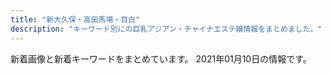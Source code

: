 ```yaml
---
title: "新大久保・高田馬場・目白"
description: "キーワード別にの巨乳アジアン・チャイナエステ嬢情報をまとめました。"
---
```


新着画像と新着キーワードをまとめています。
2021年01月10日の情報です。

<DmmAffiliateIns />
<KeywordTable
  shops={
    [
    {
        "img_links": [
            "http://aes-treat.com/img/ttl_att.png",
            "http://aes-treat.com/scdl/staff/11162.jpg",
            "http://aes-treat.com/scdl/staff/11081mb.jpg",
            "http://aes-treat.com/scdl/staff/11151.jpg",
            "http://aes-treat.com/scdl/staff/10941mb.jpg",
            "http://aes-treat.com/scdl/staff/11121.jpg",
            "http://aes-treat.com/scdl/staff/10981.jpg",
            "http://aes-treat.com/scdl/staff/10811.jpg",
            "http://aes-treat.com/scdl/staff/11111.jpg",
            "http://aes-treat.com/img/system/campaign.jpg",
            "http://aes-treat.com/scdl/staff/10651mb.jpg",
            "http://aes-treat.com/scdl/staff/11131mb.jpg",
            "http://aes-treat.com/scdl/staff/10842.jpg",
            "http://aes-treat.com/scdl/staff/10941.jpg",
            "http://aes-treat.com/scdl/staff/10771mb.jpg",
            "http://aes-treat.com/scdl/staff/10891mb.jpg",
            "http://aes-treat.com/scdl/staff/11171.jpg",
            "http://aes-treat.com/scdl/staff/11131.jpg",
            "http://aes-treat.com/i/files/homeimg.jpg",
            "http://aes-treat.com/scdl/staff/10902.jpg",
            "http://aes-treat.com/scdl/staff/11151mb.jpg",
            "http://aes-treat.com/scdl/staff/10971mb.jpg",
            "http://aes-treat.com/scdl/staff/10901.jpg",
            "http://aes-treat.com/img/ttl_attbnr.jpg",
            "http://aes-treat.com/scdl/staff/10171mb.jpg",
            "http://aes-treat.com/scdl/staff/11041.jpg",
            "http://aes-treat.com/scdl/staff/11041mb.jpg",
            "http://aes-treat.com/scdl/staff/10681mb.jpg",
            "http://aes-treat.com/scdl/staff/11111mb.jpg",
            "http://aes-treat.com/scdl/staff/10861mb.jpg",
            "http://aes-treat.com/scdl/staff/10771.jpg",
            "http://aes-treat.com/scdl/staff/10841.jpg",
            "http://aes-treat.com/scdl/staff/10721.jpg",
            "http://aes-treat.com/img/ttl_mobile.jpg",
            "http://aes-treat.com/scdl/staff/11081.jpg",
            "http://aes-treat.com/scdl/staff/11051.jpg",
            "http://aes-treat.com/scdl/staff/11091.jpg",
            "http://aes-treat.com/pic/head.jpg",
            "http://aes-treat.com/scdl/staff/10171.jpg",
            "http://aes-treat.com/scdl/staff/10721mb.jpg",
            "http://aes-treat.com/img/ttl_nouka.jpg",
            "http://aes-treat.com/scdl/staff/11051mb.jpg",
            "http://aes-treat.com/scdl/staff/10981mb.jpg",
            "http://aes-treat.com/scdl/staff/10971.jpg",
            "http://aes-treat.com/scdl/staff/10811mb.jpg",
            "http://aes-treat.com/scdl/staff/10651.jpg",
            "http://aes-treat.com/scdl/staff/11121mb.jpg",
            "http://aes-treat.com/scdl/staff/10861.jpg",
            "http://aes-treat.com/scdl/staff/10972.jpg",
            "http://aes-treat.com/img/ttl_sister.png",
            "http://aes-treat.com/scdl/staff/10841mb.jpg",
            "http://aes-treat.com/scdl/staff/11101mb.jpg",
            "http://aes-treat.com/pic/top2.jpg",
            "http://aes-treat.com/pic/top1.jpg",
            "http://aes-treat.com/scdl/staff/10681.jpg",
            "http://aes-treat.com/scdl/staff/11171mb.jpg",
            "http://aes-treat.com/img/ttl_staff.png",
            "http://aes-treat.com/scdl/staff/11161mb.jpg",
            "http://aes-treat.com/scdl/staff/10901mb.jpg",
            "http://aes-treat.com/scdl/staff/11101.jpg",
            "http://aes-treat.com/scdl/staff/10891.jpg",
            "http://aes-treat.com/scdl/staff/11161.jpg",
            "http://aes-treat.com/scdl/staff/11091mb.jpg"
        ],
        "name": "Lovely Heart \u5927\u4e45\u4fdd\u5225\u9928",
        "station": "JR\u5927\u4e45\u4fdd\u99c5\u5317\u53e3",
        "url": "http://aes-treat.com/",
        "keywords": {
            "C": 35
        }
    },
    {
        "img_links": [
            "http://www.aromaonly1.com/images/index_17.jpg",
            "http://www.aromaonly1.com/uploads/015cba9c432d730d26583fe998534fa6.jpg",
            "http://www.aromaonly1.com/images/service_10.jpg",
            "http://www.aromaonly1.com/uploads/3e6ede4dd71b9611bfc0fc01fff82057.jpg",
            "http://www.aromaonly1.com/images/index_05.jpg",
            "http://www.aromaonly1.com/uploads/269045fb02ee17a03b99afcdabc449fa.jpg",
            "http://www.aromaonly1.com/uploads/2f5941103973429d3981087968a845a3.jpg",
            "http://www.aromaonly1.com/uploads/33c6d79a06e306e309deefd74daa5ef6.jpg",
            "http://www.aromaonly1.com/images/index_12.jpg",
            "http://www.aromaonly1.com/images/index_01.jpg",
            "http://www.aromaonly1.com/uploads/66dc68de1f9c001b6f15d52303314efc.jpg",
            "http://www.aromaonly1.com/uploads/822de08541e5f0a03b8fdd99ac777097.jpg",
            "http://www.aromaonly1.com/uploads/ac75f516de3602f2ed5de1d9e2383a35.jpg",
            "http://www.aromaonly1.com/images/index_19.jpg",
            "http://www.aromaonly1.com/uploads/a4bfacdc272e1f3c3ee9884036dbf094.jpg",
            "http://www.aromaonly1.com/images/girls_10.jpg",
            "http://www.aromaonly1.com/my_work/images/pic1.png",
            "http://www.aromaonly1.com/images/fanhui.png",
            "http://www.aromaonly1.com/uploads/5f4083d49285cbe64774b1bd70e86150.jpg",
            "http://www.aromaonly1.com/images/index_03.jpg",
            "http://www.aromaonly1.com/images/index_16.jpg",
            "http://www.aromaonly1.com/uploads/0d74a4af5e268e3562daa56048c13906.jpg",
            "http://www.aromaonly1.com/images/index_04.jpg",
            "http://www.aromaonly1.com/images/index_18.jpg",
            "http://www.aromaonly1.com/images/service_11.jpg",
            "http://www.aromaonly1.com/images/link_10.jpg",
            "http://www.aromaonly1.com/images/index_06.jpg",
            "http://www.aromaonly1.com/images/index_15.jpg",
            "http://www.aromaonly1.com/uploads/8e9e8b4d89b256773f17dff61368328c.jpg",
            "http://www.aromaonly1.com/uploads/56e94a67d1aa4ea89d5f2064a387ab96.jpg",
            "http://www.aromaonly1.com/uploads/305e7816c9390b899011ef6e82855b7d.jpg",
            "http://www.aromaonly1.com/images/index_11.jpg",
            "http://www.aromaonly1.com/uploads/c24b4a66b959c50d941c227e2167e47a.jpg",
            "http://www.aromaonly1.com/images/interior_10.jpg",
            "http://www.aromaonly1.com/uploads/b43afdf6c0db7020b472f89b05664984.jpg",
            "http://www.aromaonly1.com/images/index_08.jpg",
            "http://www.aromaonly1.com/uploads/6d6161355034da26e622af1b5469296f.jpg",
            "http://www.aromaonly1.com/images/index_20.jpg",
            "http://www.aromaonly1.com/uploads/e01fa669285bc99ba782abfd90a08bb2.jpg",
            "http://www.aromaonly1.com/images/index_07.jpg",
            "http://www.aromaonly1.com/uploads/18799c1985ca7d1cd026808323ec51c2.jpg",
            "http://www.aromaonly1.com/images/index_21.jpg",
            "http://www.aromaonly1.com/images/index_14.jpg",
            "http://www.aromaonly1.com/images/index_02.jpg"
        ],
        "keywords": {
            "E": 2,
            "C": 3,
            "86": 5,
            "88": 4,
            "D": 4
        },
        "name": "NEW ONLY ONE",
        "url": "http://www.aromaonly1.com/",
        "station": "JR\u9ad8\u7530\u99ac\u5834\u99c5"
    },
    {
        "keywords": {},
        "name": "\u98a8\u96c5\u5802 \uff5e\u3075\u3046\u304c\u3069\u3046\uff5e",
        "station": "JR\u9ad8\u7530\u99ac\u5834\u99c5\u65e9\u7a32\u7530\u53e3",
        "url": "http://www.kity.work/",
        "img_links": [
            "http://www.kity.work/images/tel.jpg",
            "http://www.kity.work/img/minami2.jpg",
            "http://www.kity.work/staff/an.jpg",
            "http://www.kity.work/images/sys.jpg",
            "http://www.kity.work/images/1.jpg",
            "http://www.kity.work/images/3.jpg",
            "http://www.kity.work/images/staff_t.jpg",
            "http://www.kity.work/img/yuka1.jpg",
            "http://www.kity.work/img/yuka2.jpg",
            "http://www.kity.work/images/up.jpg",
            "http://www.kity.work/img/minami1.jpg",
            "http://www.kity.work/img/an1.jpg",
            "http://www.kity.work/images/2.jpg",
            "http://www.kity.work/img/an2.jpg",
            "http://www.kity.work/images/interior_t.jpg",
            "http://www.kity.work/images/5.jpg",
            "http://www.kity.work/images/tg.jpg",
            "http://www.kity.work/staff/minami.jpg",
            "http://www.kity.work/staff/yuka.jpg",
            "http://www.kity.work/images/head.jpg",
            "http://www.kity.work/images/news.jpg",
            "http://www.kity.work/staff/sara.jpg",
            "http://www.kity.work/images/s2.jpg",
            "http://www.kity.work/img/sara2.jpg",
            "http://www.kity.work/images/4.jpg",
            "http://www.kity.work/staff/aoi.jpg",
            "http://www.kity.work/img/sara1.jpg",
            "http://www.kity.work/images/int2.jpg",
            "http://www.kity.work/images/s1.png",
            "http://www.kity.work/img/aoi2.jpg",
            "http://www.kity.work/images/int1.jpg",
            "http://www.kity.work/images/ac2.jpg",
            "http://www.kity.work/img/aoi1.jpg",
            "http://www.kity.work/images/s1.jpg"
        ]
    },
    {
        "img_links": [
            "http://milk.tyo.cm/images/tit_staff.png",
            "http://milk.tyo.cm/images/top.png",
            "http://milk.tyo.cm/images/re.png",
            "http://milk.tyo.cm/images/com_tel.png",
            "http://milk.tyo.cm/images/tit_service.png",
            "http://milk.tyo.cm/images/img_service02.jpg",
            "http://milk.tyo.cm/images/room3_l.jpg",
            "http://milk.tyo.cm/images/blog.jpg",
            "http://milk.tyo.cm/images/img_service04.jpg",
            "http://milk.tyo.cm/images/room1_l.jpg",
            "http://milk.tyo.cm/images/sp_nav02.png",
            "http://milk.tyo.cm/images/room2_l.jpg",
            "http://milk.tyo.cm/images/link_nav01.png",
            "http://milk.tyo.cm/images/link_nav05.png",
            "http://milk.tyo.cm/photos/sites/72/2020/06/2020061206444417.jpg",
            "http://milk.tyo.cm/images/bg_cont03.png",
            "http://milk.tyo.cm/photos/sites/72/2020/06/2020061206443832.jpg",
            "http://milk.tyo.cm/images/link_nav02.png",
            "http://milk.tyo.cm/images/ico_headline.png",
            "http://milk.tyo.cm/images/room4_l.jpg",
            "http://milk.tyo.cm/photos/sites/72/2020/12/2020120807375347.jpg",
            "http://milk.tyo.cm/images/img_service03.jpg",
            "http://milk.tyo.cm/images/sp_tit_pick.png",
            "http://milk.tyo.cm/photos/sites/72/2020/12/2020121505155035.jpg",
            "http://milk.tyo.cm/images/link_nav03.png",
            "http://milk.tyo.cm/images/img_service01.jpg",
            "http://milk.tyo.cm/images/bg_cont01.png",
            "http://milk.tyo.cm/images/sp_nav01.png",
            "http://milk.tyo.cm/images/sp_header.jpg",
            "http://milk.tyo.cm/images/link_nav04.png",
            "http://milk.tyo.cm/photos/sites/72/2020/11/202011100524008.jpg",
            "http://milk.tyo.cm/images/sp_nav03.png",
            "http://milk.tyo.cm/images/tit_pick.png"
        ],
        "station": "JR\u5927\u4e45\u4fdd\u99c5\u5357\u53e3",
        "name": "\u30df\u30eb\u30af",
        "keywords": {
            "C": 11,
            "86": 10,
            "D": 20,
            "85": 10
        },
        "url": "http://milk.tyo.cm/"
    },
    {
        "url": "http://gogonoheya.ies.fun/",
        "station": "JR\u5927\u4e45\u4fdd\u99c5\u5317\u53e3",
        "name": "\u30ab\u30d5\u30a7\u306e\u5bb6",
        "keywords": {
            "D": 30,
            "86": 12,
            "85": 12,
            "87": 6
        },
        "img_links": [
            "http://gogonoheya.ies.fun/photos/sites/66/2020/08/2020080313461364.jpg",
            "http://gogonoheya.ies.fun/images/room1.jpg",
            "http://gogonoheya.ies.fun/images/room2.jpg",
            "http://gogonoheya.ies.fun/images/room4.jpg",
            "http://gogonoheya.ies.fun/images/staff.jpg",
            "http://gogonoheya.ies.fun/photos/sites/66/2020/07/2020072317323579.jpg",
            "http://gogonoheya.ies.fun/photos/sites/66/2020/12/2020121410194024.jpg",
            "http://gogonoheya.ies.fun/images/room3.jpg",
            "http://gogonoheya.ies.fun/images/mobile.jpg",
            "http://gogonoheya.ies.fun/photos/sites/66/2020/09/2020091615070327.jpg",
            "http://gogonoheya.ies.fun/photos/sites/66/2020/12/2020121514115288.jpg",
            "http://gogonoheya.ies.fun/photos/sites/66/2020/07/2020072317322797.jpg",
            "http://gogonoheya.ies.fun/images/top.jpg",
            "http://gogonoheya.ies.fun/images/end.png",
            "http://gogonoheya.ies.fun/images/link.jpg"
        ]
    },
    {
        "name": "RAN\uff5e\u30e9\u30f3\uff5e",
        "url": "http://esthe.top/",
        "keywords": {},
        "img_links": [
            "http://esthe.top/images/room_images/gallery-02.jpg",
            "http://esthe.top/images/room_images/gallery-05.jpg",
            "http://esthe.top/images/staff_images/staff_07a.jpg",
            "http://esthe.top/images/an_1_03.jpg",
            "http://esthe.top/images/acs_ima/access-04.jpg",
            "http://esthe.top/images/an_1_05.jpg",
            "http://esthe.top/images/an_1_07.jpg",
            "http://esthe.top/images/demo/slider/tooltips/slide3.png",
            "http://esthe.top/images/demo/slider/tooltips/slide5.png",
            "http://esthe.top/images/demo/slider/images/slide1.png",
            "http://esthe.top/images/demo/slider/tooltips/slide2.png",
            "http://esthe.top/images/an_2_07.jpg",
            "http://esthe.top/images/staff_images/staff_04b.jpg",
            "http://esthe.top/images/demo/slider/images/slide2.png",
            "http://esthe.top/images/an_2_04.jpg",
            "http://esthe.top/images/demo/slider/images/slide5.png",
            "http://esthe.top/images/Bottom_02.jpg",
            "http://esthe.top/images/staff_images/staff_09b.jpg",
            "http://esthe.top/images/staff_images/staff_01b.jpg",
            "http://esthe.top/images/an_2_03.jpg",
            "http://esthe.top/images/an_2_06.jpg",
            "http://esthe.top/images/staff_images/staff_010a.jpg",
            "http://esthe.top/images/an_1_04.jpg",
            "http://esthe.top/images/staff_images/staff_09a.jpg",
            "http://esthe.top/images/an_1_06.jpg",
            "http://esthe.top/images/room_images/gallery-06.jpg",
            "http://esthe.top/images/QRcode.jpg",
            "http://esthe.top/images/demo/slider/images/slide3.png",
            "http://esthe.top/images/an_1_02.jpg",
            "http://esthe.top/images/room_images/index-01.jpg",
            "http://esthe.top/images/acs_ima/access-02.jpg",
            "http://esthe.top/images/room_images/gallery-01.jpg",
            "http://esthe.top/images/staff_images/staff_010b.jpg",
            "http://esthe.top/images/Bottom_01.jpg",
            "http://esthe.top/images/staff_images/staff_07b.jpg",
            "http://esthe.top/images/an_2_02.jpg",
            "http://esthe.top/images/room_images/index-02.jpg",
            "http://esthe.top/images/room_images/gallery-03.jpg",
            "http://esthe.top/images/acs_ima/access-03.jpg",
            "http://esthe.top/images/demo/slider/tooltips/slide4.png",
            "http://esthe.top/images/an_2_05.jpg",
            "http://esthe.top/images/acs_ima/access-01.jpg",
            "http://esthe.top/images/staff_images/staff_04a.jpg",
            "http://esthe.top/images/demo/slider/tooltips/slide1.png",
            "http://esthe.top/images/room_images/gallery-04.jpg",
            "http://esthe.top/images/demo/slider/images/slide4.png",
            "http://esthe.top/images/staff_images/staff_01a.jpg"
        ],
        "station": "JR\u9ad8\u7530\u99ac\u5834\u99c5\u6771\u53e3"
    },
    {
        "img_links": [
            "https://angel.abnavi.info/images/end.png",
            "https://angel.abnavi.info/photos/sites/7/2020/11/2020110606371089.jpg",
            "https://angel.abnavi.info/images/room3.jpg",
            "https://angel.abnavi.info/images/s_news.png",
            "https://angel.abnavi.info/photos/sites/7/2020/09/2020092301333424.jpg",
            "https://angel.abnavi.info/photos/sites/7/2020/07/2020073005201940.jpg",
            "https://angel.abnavi.info/images/news_bj3.jpg",
            "https://angel.abnavi.info/images/room1.jpg",
            "https://angel.abnavi.info/images/room4.jpg",
            "https://angel.abnavi.info/images/nbj1.jpg",
            "https://angel.abnavi.info/images/s_staff.jpg",
            "https://angel.abnavi.info/images/nbj3.jpg",
            "https://angel.abnavi.info/photos/sites/7/2020/07/2020073005202048.jpg",
            "https://angel.abnavi.info/images/room2.jpg",
            "https://angel.abnavi.info/photos/sites/7/2020/10/2020101305350920.jpg",
            "https://angel.abnavi.info/photos/sites/7/2020/07/2020073006120917.jpg",
            "https://angel.abnavi.info/images/top.jpg"
        ],
        "station": "JR\u9ad8\u7530\u99ac\u5834\u99c5",
        "name": "Angel",
        "keywords": {
            "85": 1,
            "C": 14,
            "86": 4,
            "87": 1,
            "D": 5
        },
        "url": "https://angel.abnavi.info/"
    },
    {
        "keywords": {
            "83": 3,
            "C": 18,
            "86": 3
        },
        "name": "\u99ac\u5834one",
        "img_links": [
            "http://familiar.ests.jp/photos/sites/33/2019/09/2019092718554568.jpg",
            "http://familiar.ests.jp/images/s_staff.png",
            "http://familiar.ests.jp/photos/sites/33/2019/07/2019073009094778.jpg",
            "http://familiar.ests.jp/images/news.png",
            "http://familiar.ests.jp/images/top.jpg",
            "http://familiar.ests.jp/photos/sites/33/2019/09/2019092718570723.jpg",
            "http://familiar.ests.jp/images/bian.jpg",
            "http://familiar.ests.jp/images/s_link.png",
            "http://familiar.ests.jp/images/nei_bj1.png",
            "http://familiar.ests.jp/photos/sites/33/2020/10/2020101409554799.jpg",
            "http://familiar.ests.jp/images/staff_bj4s.png",
            "http://familiar.ests.jp/photos/sites/33/2020/10/2020101901153954.jpg",
            "http://familiar.ests.jp/images/s_service.png",
            "http://familiar.ests.jp/images/info.png",
            "http://familiar.ests.jp/images/staff_bj1s.png",
            "http://familiar.ests.jp/images/mobile.jpg",
            "http://familiar.ests.jp/photos/sites/33/2019/09/2019092318545965.jpg",
            "http://familiar.ests.jp/images/service.jpg",
            "http://familiar.ests.jp/images/acc.png"
        ],
        "station": "JR\u9ad8\u7530\u99ac\u5834\u99c5\u65e9\u7a32\u7530\u53e3",
        "url": "http://familiar.ests.jp/"
    },
    {
        "keywords": {},
        "url": "http://www.china-es.info/",
        "img_links": [
            "http://www.china-es.info/images/interior_t.jpg",
            "http://www.china-es.info/images/sys2.jpg",
            "http://www.china-es.info/images/rec1.jpg",
            "http://www.china-es.info/images/int4.jpg",
            "http://www.china-es.info/images/sys3.jpg",
            "http://www.china-es.info/images/top.jpg",
            "http://www.china-es.info/images/menu/top.jpg",
            "http://www.china-es.info/images/rec2.jpg",
            "http://www.china-es.info/images/int2.jpg",
            "http://www.china-es.info/images/sys1.jpg",
            "http://www.china-es.info/images/menu/staff.jpg",
            "http://www.china-es.info/images/staff_t.jpg",
            "http://www.china-es.info/img/nana2.jpg",
            "http://www.china-es.info/images/int3.jpg",
            "http://www.china-es.info/images/news.jpg",
            "http://www.china-es.info/img/hibiki1.jpg",
            "http://www.china-es.info/img/nana1.jpg",
            "http://www.china-es.info/images/menu/interior.jpg",
            "http://www.china-es.info/images/mobile.jpg",
            "http://www.china-es.info/images/head.jpg",
            "http://www.china-es.info/img/ringo1.jpg",
            "http://www.china-es.info/images/int1.jpg"
        ],
        "name": "Honey At Home \u30cf\u30cb\u30fc\u30a2\u30c3\u30c8\u30db\u30fc\u30e0",
        "station": "JR\u9ad8\u7530\u99ac\u5834\u99c5\u65e9\u7a32\u7530\u53e3"
    },
    {
        "station": "JR\u5927\u4e45\u4fdd\u99c5\u5317\u53e3",
        "url": "http://kobo.mssg.jp/",
        "keywords": {},
        "img_links": [
            "http://kobo.mssg.jp/layer/images/top/top_06.jpg",
            "http://kobo.mssg.jp/images/1.jpg",
            "http://kobo.mssg.jp/layer/images/top/top_02.jpg",
            "http://kobo.mssg.jp/images/s_info.png",
            "http://kobo.mssg.jp/images/staff_9a.jpg",
            "http://kobo.mssg.jp/layer/images/top/top_03.jpg",
            "http://kobo.mssg.jp/images/staff_8a.jpg",
            "http://kobo.mssg.jp/images/staff_bj1.png",
            "http://kobo.mssg.jp/layer/images/top/top_08.png",
            "http://kobo.mssg.jp/layer/images/top/top_01.jpg",
            "http://kobo.mssg.jp/images/staff_9b.jpg",
            "http://kobo.mssg.jp/images/info.png",
            "http://kobo.mssg.jp/images/staff_2b.jpg",
            "http://kobo.mssg.jp/images/staff_8.jpg",
            "http://kobo.mssg.jp/images/top1.jpg",
            "http://kobo.mssg.jp/images/top2.jpg",
            "http://kobo.mssg.jp/images/staff_2a.jpg",
            "http://kobo.mssg.jp/images/staff_bj4.png",
            "http://kobo.mssg.jp/layer/images/top.jpg",
            "http://kobo.mssg.jp/layer/images/top/top_05.jpg",
            "http://kobo.mssg.jp/images/staff_5.jpg",
            "http://kobo.mssg.jp/images/wenzi-staff.png",
            "http://kobo.mssg.jp/images/staff_4.jpg",
            "http://kobo.mssg.jp/images/staff_10a.jpg",
            "http://kobo.mssg.jp/layer/images/top/top_04.jpg"
        ],
        "name": "\u6c34\u8272-\u30df\u30ba\u30a4\u30ed-"
    },
    {
        "name": "\u82b1",
        "station": "JR\u5927\u4e45\u4fdd\u99c5\u5317\u53e3",
        "img_links": [
            "https://est-hana.com/img/material/day.png",
            "http://est-hana.com/img/girl/pickup/pickup20180526173711.jpg",
            "https://est-hana.com/img/material/w0.png",
            "https://est-hana.com/img/girl/pickup/pickup20190227121102.jpg",
            "https://est-hana.com/img/girl/main/s173_1.jpg",
            "https://est-hana.com/img/material/sys_course3_rev1.png",
            "http://est-hana.com/img/material/top_t4.png",
            "https://est-hana.com/img/girl/pickup/pickup20191208191053.jpg",
            "https://est-hana.com/img/girl/pickup/pickup20190118192153.jpg",
            "https://est-hana.com/img/material/returnbtn.png",
            "https://est-hana.com/img/girl/thumb/smain1891e9ae2d8752cd8b9474ebd62df9909f9b.jpg",
            "http://est-hana.com/img/girl/pickup/topgirl20180308214256.png",
            "https://est-hana.com/img/girl/list/s139_face.jpg",
            "https://est-hana.com/img/girl/pickup/topgirl20180308214256.png",
            "https://est-hana.com/img/girl/list/slist193a69a1a063a3159e298d18b691542266d.jpg",
            "https://est-hana.com/img/material/m1.png",
            "https://est-hana.com/img/girl/list/sface18449673a0eecbfdaab27d1a016ce6f4281.jpg",
            "https://est-hana.com/img/material/photorenew1.jpg",
            "https://est-hana.com/img/camp/camp20210101.png",
            "https://est-hana.com/img/material/accsess_picter2.jpg",
            "https://est-hana.com/img/material/photorenew5.jpg",
            "http://est-hana.com/img/whatnew/20200401_mask.jpg",
            "https://est-hana.com/img/material/massap2.jpg",
            "https://est-hana.com/img/material/massa_t1.png",
            "https://est-hana.com/img/girl/thumb/s163_1.jpg",
            "http://est-hana.com/img/girl/pickup/topgirl20140502225842.png",
            "https://est-hana.com/img/girl/pickup/pickup20190118192257.jpg",
            "http://est-hana.com/img/material/gm4_rollout.png",
            "https://est-hana.com/img/girl/list/sface190e7f2a11706f93c08ab1eb76c57c0a501.jpg",
            "https://est-hana.com/img/material/photorenew3.jpg",
            "https://est-hana.com/img/girl/list/s86_list.jpg",
            "https://est-hana.com/img/girl/list/s163_list.jpg",
            "https://est-hana.com/img/girl/pickup/pickup20141227182613.jpeg",
            "https://est-hana.com/img/girl/thumb/smain1912da4fa2da2e801312734721e1a44d8e19.jpg",
            "http://est-hana.com/img/material/gm5_rollout.png",
            "https://est-hana.com/img/girl/thumb/smain1913da4fa2da2e801312734721e1a44d8e19.jpg",
            "https://est-hana.com/img/girl/main/smain1911ec56c0d5cc68365ea11e2e52a40272d8.jpg",
            "https://est-hana.com/img/girl/main/smain197153ce52e0264e81a8a42e5d3c84dd833e.jpg",
            "https://est-hana.com/img/material/hosi4.png",
            "https://est-hana.com/img/girl/list/sface8365230fc40840a020ba3ed47600db4b4a.jpg",
            "https://est-hana.com/img/girl/thumb/smain1871110bf62c88dcefca310cdc127f9b11f2.jpg",
            "http://est-hana.com/img/material/top_twitter.png",
            "https://est-hana.com/img/girl/main/smain1901e7f2a11706f93c08ab1eb76c57c0a501.jpg",
            "https://est-hana.com/img/girl/thumb/smain19725e2ed7efe2de621955e09d12295a13ee.jpg",
            "https://est-hana.com/img/girl/list/s77_face.jpg",
            "https://est-hana.com/img/material/photorenew2rev1.jpg",
            "https://est-hana.com/img/material/accsess_station.png",
            "http://est-hana.com/img/material/top_t3.png",
            "https://est-hana.com/img/material/gm3_rollout.png",
            "https://est-hana.com/img/girl/list/slist19753ce52e0264e81a8a42e5d3c84dd833e.jpg",
            "http://est-hana.com/img/material/top_t5.png",
            "https://est-hana.com/img/material/gm5_rollout.png",
            "https://est-hana.com/img/girl/pickup/topgirl20140502225842.png",
            "https://est-hana.com/img/girl/list/s180_face.jpg",
            "https://est-hana.com/img/material/top_twitter.png",
            "https://est-hana.com/img/material/massap5.jpg",
            "http://est-hana.com/img/material/top_t2_img_rev2.jpg",
            "https://est-hana.com/img/girl/pickup/pickup20180830201105.jpg",
            "https://est-hana.com/img/material/staff_t1.png",
            "https://est-hana.com/img/material/sys_course1_rev2.png",
            "https://est-hana.com/img/material/click_tel_btn.png",
            "https://est-hana.com/img/material/gm4_rollout.png",
            "https://est-hana.com/img/girl/list/sface193e3a7504f14e2050f14cb6782d72bb46c.jpg",
            "http://est-hana.com/img/girl/pickup/pickup20191208191053.jpg",
            "https://est-hana.com/img/girl/thumb/smain184249673a0eecbfdaab27d1a016ce6f4281.jpg",
            "https://est-hana.com/img/girl/list/sface187386757ea62d773ca58e2457fc23b8e13.jpg",
            "https://est-hana.com/img/girl/main/smain1991a8b144d9cbd006fc9dffdf23ad77de07.jpg",
            "http://est-hana.com/img/material/gm6_rollout.png",
            "https://est-hana.com/img/material/top_t2.png",
            "https://est-hana.com/img/girl/main/s86_1.jpg",
            "https://est-hana.com/img/girl/list/s88_face.jpg",
            "https://est-hana.com/img/girl/list/s86_face.jpg",
            "https://est-hana.com/img/girl/thumb/smain197153ce52e0264e81a8a42e5d3c84dd833e.jpg",
            "https://est-hana.com/img/girl/list/s75_list.jpg",
            "https://est-hana.com/img/girl/pickup/pickup20190528135649.jpg",
            "https://est-hana.com/img/material/detailwaku.png",
            "https://est-hana.com/img/material/massap6.jpg",
            "http://est-hana.com/img/material/gm2_rollout.png",
            "https://est-hana.com/img/girl/list/sface199a8b144d9cbd006fc9dffdf23ad77de07.jpg",
            "http://est-hana.com/img/material/topflashimg1.jpg",
            "http://est-hana.com/img/whatnew/20200401min60.jpg",
            "https://est-hana.com/img/girl/list/slist189e9ae2d8752cd8b9474ebd62df9909f9b.jpg",
            "https://est-hana.com/img/girl/list/slist19053cc33bb85f739f63e84c2ae2c41c2eb.jpg",
            "https://est-hana.com/img/girl/pickup/topgirl20140510202547.png",
            "https://est-hana.com/img/material/hosi5.png",
            "https://est-hana.com/img/material/top_t2_img_rev2.jpg",
            "https://est-hana.com/img/whatnew/20200401_mask.jpg",
            "https://est-hana.com/img/material/staffdetail_t1.png",
            "https://est-hana.com/img/girl/main/s75_1.jpg",
            "https://est-hana.com/img/girl/pickup/topgirl20161016054301.png",
            "http://est-hana.com/img/material/gm1_rollout.png",
            "https://est-hana.com/img/girl/main/smain1871110bf62c88dcefca310cdc127f9b11f2.jpg",
            "https://est-hana.com/img/material/sys_etc.png",
            "https://est-hana.com/img/girl/list/s173_list.jpg",
            "http://est-hana.com/img/girl/pickup/pickup20190118192257.jpg",
            "http://est-hana.com/img/girl/pickup/topgirl20140510202547.png",
            "https://est-hana.com/img/whatnew/20200401min60.jpg",
            "http://est-hana.com/img/girl/pickup/pickup20190528135649.jpg",
            "https://est-hana.com/img/material/photorenew4.jpg",
            "https://est-hana.com/img/material/systme_t2.png",
            "https://est-hana.com/img/girl/thumb/smain1991a8b144d9cbd006fc9dffdf23ad77de07.jpg",
            "https://est-hana.com/img/girl/pickup/topgirl20190528141109.png",
            "https://est-hana.com/img/girl/main/s180_1.jpg",
            "https://est-hana.com/img/girl/thumb/s86_1.jpg",
            "https://est-hana.com/img/material/gm2_rollout.png",
            "http://est-hana.com/img/girl/pickup/topgirl20190528141109.png",
            "https://est-hana.com/img/girl/thumb/smain1901e7f2a11706f93c08ab1eb76c57c0a501.jpg",
            "https://est-hana.com/img/girl/thumb/s139_1.jpg",
            "http://est-hana.com/img/girl/pickup/topgirl20180908131653.png",
            "https://est-hana.com/img/material/sframe2014.png",
            "https://est-hana.com/img/material/d10.png",
            "https://est-hana.com/img/girl/main/s163_1.jpg",
            "https://est-hana.com/img/girl/list/slist199a8b144d9cbd006fc9dffdf23ad77de07.jpg",
            "https://est-hana.com/img/girl/thumb/smain1911ec56c0d5cc68365ea11e2e52a40272d8.jpg",
            "http://est-hana.com/img/material/age.png",
            "https://est-hana.com/img/girl/thumb/smain193281777917c863b2cd265723b9cb5a3c32.jpg",
            "https://est-hana.com/img/girl/list/slist18449673a0eecbfdaab27d1a016ce6f4281.jpg",
            "http://est-hana.com/img/girl/pickup/topgirl20161016054301.png",
            "https://est-hana.com/img/material/infopanel.png",
            "https://est-hana.com/img/girl/list/slist110d5ce8a5906e2cdaf90af47c9395e0dff.jpg",
            "https://est-hana.com/img/girl/thumb/smain184149673a0eecbfdaab27d1a016ce6f4281.jpg",
            "https://est-hana.com/img/material/gm1_rollout.png",
            "https://est-hana.com/img/material/massap4.jpg",
            "http://est-hana.com/img/girl/pickup/pickup20190118192153.jpg",
            "https://est-hana.com/img/material/sys_option.png",
            "https://est-hana.com/img/material/top_t3.png",
            "https://est-hana.com/img/girl/thumb/s173_2.jpg",
            "https://est-hana.com/img/material/age.png",
            "https://est-hana.com/img/girl/thumb/smain18725b09cd881b1f036f9f4970616c10b474.jpg",
            "https://est-hana.com/img/material/massap7.jpg",
            "https://est-hana.com/img/girl/thumb/smain1931e3a7504f14e2050f14cb6782d72bb46c.jpg",
            "https://est-hana.com/img/girl/thumb/s173_1.jpg",
            "https://est-hana.com/img/girl/thumb/s180_1.jpg",
            "http://est-hana.com/img/material/gm3_rollout.png",
            "https://est-hana.com/img/material/systme_t1.png",
            "https://est-hana.com/img/material/top_t5.png",
            "https://est-hana.com/img/girl/list/s75_face.jpg",
            "https://est-hana.com/img/girl/pickup/topgirl20141227182718.png",
            "http://est-hana.com/img/girl/pickup/topgirl20141227182718.png",
            "http://est-hana.com/img/camp/camp20210101.png",
            "http://est-hana.com/img/girl/pickup/pickup20141227182613.jpeg",
            "http://est-hana.com/img/material/top_t2.png",
            "https://est-hana.com/img/girl/pickup/topgirl20180908131653.png",
            "https://est-hana.com/img/girl/list/slist8365230fc40840a020ba3ed47600db4b4a.jpg",
            "https://est-hana.com/img/girl/main/s139_1.jpg",
            "https://est-hana.com/img/girl/list/s163_face.jpg",
            "https://est-hana.com/img/girl/main/smain1931e3a7504f14e2050f14cb6782d72bb46c.jpg",
            "https://est-hana.com/img/girl/list/s139_list.jpg",
            "https://est-hana.com/img/material/topflashimg1.jpg",
            "https://est-hana.com/img/girl/thumb/s75_1.jpg",
            "https://est-hana.com/img/girl/list/sface189e9ae2d8752cd8b9474ebd62df9909f9b.jpg",
            "http://est-hana.com/img/girl/pickup/pickup20190121202926.jpg",
            "https://est-hana.com/img/material/top_t6.png",
            "https://est-hana.com/img/material/top_t4.png",
            "https://est-hana.com/img/material/staff_t1rev1.png",
            "https://est-hana.com/img/girl/pickup/pickup20181218104555.jpg",
            "https://est-hana.com/img/girl/list/s77_list.jpg",
            "https://est-hana.com/img/material/massap1.jpg",
            "http://est-hana.com/img/whatnew/20200304.jpg",
            "https://est-hana.com/img/girl/main/smain184149673a0eecbfdaab27d1a016ce6f4281.jpg",
            "http://est-hana.com/img/girl/pickup/pickup20191214162524.jpg",
            "https://est-hana.com/img/girl/list/slist191ec56c0d5cc68365ea11e2e52a40272d8.jpg",
            "https://est-hana.com/img/girl/thumb/smain1902e7f2a11706f93c08ab1eb76c57c0a501.jpg",
            "https://est-hana.com/img/whatnew/20200304.jpg",
            "https://est-hana.com/img/girl/pickup/pickup20190121202926.jpg",
            "https://est-hana.com/img/girl/pickup/pickup20180526173711.jpg",
            "https://est-hana.com/img/girl/list/s88_list.jpg",
            "https://est-hana.com/img/material/month.png",
            "https://est-hana.com/img/girl/pickup/topgirl20180526173824.png",
            "http://est-hana.com/img/girl/pickup/pickup20190227121102.jpg",
            "http://est-hana.com/img/girl/pickup/pickup20181218104555.jpg",
            "https://est-hana.com/img/girl/list/slist187110f9d5212fd19d8b8410ec6bff294e6.jpg",
            "https://est-hana.com/img/girl/list/sface191ec56c0d5cc68365ea11e2e52a40272d8.jpg",
            "https://est-hana.com/img/material/line1.png",
            "https://est-hana.com/img/material/sys_course2_rev2.png",
            "http://est-hana.com/img/material/top_t6.png",
            "http://est-hana.com/img/girl/pickup/topgirl20180526173824.png",
            "https://est-hana.com/img/girl/list/sface19753ce52e0264e81a8a42e5d3c84dd833e.jpg",
            "https://est-hana.com/img/material/gm6_rollout.png",
            "https://est-hana.com/img/girl/pickup/pickup20191214162524.jpg",
            "https://est-hana.com/img/girl/list/sface110404ef9fc79e2a0a04d64b621c22a0c77.jpg",
            "http://est-hana.com/img/girl/pickup/pickup20180830201105.jpg",
            "https://est-hana.com/img/girl/list/s173_face.jpg",
            "https://est-hana.com/img/girl/list/s180_list.jpg",
            "https://est-hana.com/img/material/massap3.jpg",
            "https://est-hana.com/img/girl/main/smain1891e9ae2d8752cd8b9474ebd62df9909f9b.jpg"
        ],
        "keywords": {
            "E": 5,
            "C": 41
        },
        "url": "https://est-hana.com/"
    },
    {
        "url": "https://relax501.webnode.jp/",
        "keywords": {},
        "img_links": [
            "https://relax501.webnode.jp/_files/200000078-d0097d0099/200/madoka-0.jpg",
            "https://relax501.webnode.jp/_files/200000088-2c2d72c2da/200/rogo.jpg",
            "https://relax501.webnode.jp/_files/200000077-64e7364e77/200/anna-2.jpg",
            "https://relax501.webnode.jp/_files/200000065-1b9391b93c/200/2_22.jpg",
            "https://relax501.webnode.jp/_files/200000081-8d1f18d1f3/200/yuu.jpg",
            "https://relax501.webnode.jp/_files/200000065-1b9391b93c/2_22.jpg",
            "https://relax501.webnode.jp/_files/200000081-8d1f18d1f3/yuu.jpg",
            "https://relax501.webnode.jp/_files/200000080-8e8bb8e8bd/200/yuki-8.jpg",
            "https://relax501.webnode.jp/_files/200000068-1dc6f1dc72/r2.jpg",
            "https://relax501.webnode.jp/_files/200000067-9be369be38/200/r1.jpg",
            "https://relax501.webnode.jp/_files/200000077-64e7364e77/anna-2.jpg",
            "https://relax501.webnode.jp/_files/200000019-1f1a31f1a5/200/33.jpg",
            "https://relax501.webnode.jp/_files/200000063-6c3f06c3f2/200/top-34.jpg",
            "https://relax501.webnode.jp/_files/200000067-9be369be38/r1.jpg",
            "https://relax501.webnode.jp/_files/200000068-1dc6f1dc72/200/r2.jpg",
            "https://relax501.webnode.jp/_files/200000080-8e8bb8e8bd/yuki-8.jpg",
            "https://relax501.webnode.jp/_files/200000063-6c3f06c3f2/top-34.jpg",
            "https://relax501.webnode.jp/_files/200000078-d0097d0099/madoka-0.jpg"
        ],
        "station": "JR\u65b0\u5927\u4e45\u4fdd\u99c5",
        "name": "\u7f8e\u82b1\u9999"
    },
    {
        "station": "JR\u5927\u4e45\u4fdd\u99c5\u5317\u53e3",
        "name": "\u7652\u3057\u306e\u51fa\u4f1a\u3044",
        "keywords": {},
        "url": "http://p-aroma.work/",
        "img_links": [
            "http://p-aroma.work/staff/mirai.jpg",
            "http://p-aroma.work/images/1.jpg",
            "http://p-aroma.work/images/2.jpg",
            "http://p-aroma.work/images/4.jpg",
            "http://p-aroma.work/images/s1.jpg",
            "http://p-aroma.work/staff/mayu.jpg",
            "http://p-aroma.work/images/sys.png",
            "http://p-aroma.work/images/3.jpg",
            "http://p-aroma.work/images/s2.jpg",
            "http://p-aroma.work/images/int1.png",
            "http://p-aroma.work/images/staff_t.png",
            "http://p-aroma.work/images/s1.png",
            "http://p-aroma.work/images/int2.png",
            "http://p-aroma.work/img/rina1.png",
            "http://p-aroma.work/images/interior_t.png",
            "http://p-aroma.work/img/kasumi1.png",
            "http://p-aroma.work/staff/kasumi.jpg",
            "http://p-aroma.work/img/mayu1.png",
            "http://p-aroma.work/staff/ayaka.jpg",
            "http://p-aroma.work/images/6.jpg",
            "http://p-aroma.work/images/mobile.jpg",
            "http://p-aroma.work/staff/rina.jpg",
            "http://p-aroma.work/images/tel.jpg",
            "http://p-aroma.work/images/news.jpg",
            "http://p-aroma.work/img/ayaka1.png",
            "http://p-aroma.work/img/mirai1.png",
            "http://p-aroma.work/images/head.jpg"
        ]
    },
    {
        "station": "JR\u65b0\u5927\u4e45\u4fdd\u99c5",
        "url": "http://familiar.tyo.cm/",
        "img_links": [
            "http://familiar.tyo.cm/photos/sites/37/2019/12/2019120401355046.jpg",
            "http://familiar.tyo.cm/photos/sites/37/2019/06/2019061502562798.jpg",
            "http://familiar.tyo.cm/photos/sites/37/2019/03/2019032406115312.jpg",
            "http://familiar.tyo.cm/photos/sites/37/2019/06/2019061502562745.jpg",
            "http://familiar.tyo.cm/photos/sites/37/2019/12/201912130833132.jpg",
            "http://familiar.tyo.cm/photos/sites/37/2019/10/2019102502193551.jpg",
            "http://familiar.tyo.cm/photos/sites/37/2019/06/2019060406161857.jpg",
            "http://familiar.tyo.cm/photos/sites/37/2019/03/2019032406115491.jpg",
            "http://familiar.tyo.cm/photos/sites/37/2019/10/2019100304481325.jpg",
            "http://familiar.tyo.cm/photos/sites/37/2019/03/2019032406115446.jpg",
            "http://familiar.tyo.cm/photos/sites/37/2019/10/2019102502193826.jpg",
            "http://familiar.tyo.cm/photos/sites/37/2019/03/2019032406115451.jpg",
            "http://familiar.tyo.cm/images/s_staff.jpg",
            "http://familiar.tyo.cm/images/1.png",
            "http://familiar.tyo.cm/photos/sites/37/2019/12/2019120502264671.jpg",
            "http://familiar.tyo.cm/photos/sites/37/2018/12/2018121903022968.jpg",
            "http://familiar.tyo.cm/photos/sites/37/2019/12/2019120401354873.jpg",
            "http://familiar.tyo.cm/photos/sites/37/2019/03/2019032406115598.jpg",
            "http://familiar.tyo.cm/photos/sites/37/2019/10/2019102408541458.jpg",
            "http://familiar.tyo.cm/photos/sites/37/2019/09/2019090503385014.jpg",
            "http://familiar.tyo.cm/images/s_link.jpg",
            "http://familiar.tyo.cm/photos/sites/37/2019/12/2019120401354980.jpg",
            "http://familiar.tyo.cm/images/top.png",
            "http://familiar.tyo.cm/photos/sites/37/2019/03/2019031806471671.jpg",
            "http://familiar.tyo.cm/photos/sites/37/2019/09/201909270657496.jpg",
            "http://familiar.tyo.cm/photos/sites/37/2019/11/2019110802115992.jpg",
            "http://familiar.tyo.cm/photos/sites/37/2019/06/2019060406241084.jpg",
            "http://familiar.tyo.cm/photos/sites/37/2019/11/2019112002511160.jpg",
            "http://familiar.tyo.cm/images/s_news.jpg",
            "http://familiar.tyo.cm/photos/sites/37/2019/12/2019120502265383.jpg",
            "http://familiar.tyo.cm/photos/sites/37/2019/11/2019112902341792.jpg",
            "http://familiar.tyo.cm/photos/sites/37/2019/06/201906040617136.jpg",
            "http://familiar.tyo.cm/photos/sites/37/2019/03/2019032406115311.jpg",
            "http://familiar.tyo.cm/images/tel.png",
            "http://familiar.tyo.cm/photos/sites/37/2019/06/2019062210030384.jpg",
            "http://familiar.tyo.cm/photos/sites/37/2019/03/2019032406115440.jpg",
            "http://familiar.tyo.cm/photos/sites/37/2019/06/2019061502562797.jpg",
            "http://familiar.tyo.cm/images/mobile.jpg",
            "http://familiar.tyo.cm/photos/sites/37/2018/12/2018121903013346.jpg"
        ],
        "name": "Familiar\u30fb\u30d5\u30a1\u30df\u30ea\u30fc\u30a2",
        "keywords": {
            "C": 2,
            "85": 18,
            "87": 72,
            "E": 36,
            "86": 94,
            "D": 182,
            "88": 27,
            "83": 9
        }
    },
    {
        "station": "JR\u9ad8\u7530\u99ac\u5834\u99c5\u65e9\u7a32\u7530\u53e3",
        "name": "\u60a0\u30a8\u30b9\u30c6",
        "url": "http://www.y-rlx.site/",
        "keywords": {
            "87": 3,
            "88": 3,
            "C": 5,
            "D": 1
        },
        "img_links": [
            "http://www.y-rlx.site/images/upload/thumb/c69d7050fbdbb36f.jpg",
            "http://www.y-rlx.site/girl/03.jpg",
            "http://www.y-rlx.site/images/staff_09.jpg",
            "http://www.y-rlx.site/images/upload/thumb/42f21da5175af4b4.jpg",
            "http://www.y-rlx.site/images/index_13.jpg",
            "http://www.y-rlx.site/images/index_02.jpg",
            "http://www.y-rlx.site/images/index_03.jpg",
            "http://www.y-rlx.site/girl/02.jpg",
            "http://y-rlx.site/images/index_07.jpg",
            "http://www.y-rlx.site/images/upload/thumb/e8190e2180eba7c5.jpg",
            "http://www.y-rlx.site/images/rec.jpg",
            "http://www.y-rlx.site/images/index_06.jpg",
            "http://www.y-rlx.site/images/index_08.jpg",
            "http://www.y-rlx.site/images/info_09.jpg",
            "http://www.y-rlx.site/images/card.jpg",
            "http://www.y-rlx.site/images/index_10.jpg",
            "http://www.y-rlx.site/girl/04.jpg",
            "http://www.y-rlx.site/images/upload/thumb/2c7fdde9ad97892b.jpg",
            "http://www.y-rlx.site/images/upload/thumb/02b4e6896e30ae85.jpg",
            "http://www.y-rlx.site/images/index_18.jpg",
            "http://www.y-rlx.site/images/upload/thumb/ed8b0cbb7323414a.jpg",
            "http://www.y-rlx.site/images/index_09.jpg",
            "http://www.y-rlx.site/images/upload/thumb/cb3e09262c9269ea.jpg",
            "http://www.y-rlx.site/images/upload/thumb/0fba3207fb3c4467.jpg",
            "http://www.y-rlx.site/girl/05.jpg",
            "http://www.y-rlx.site/images/index_05.jpg",
            "http://www.y-rlx.site/images/upload/thumb/e0a26e58e17a1416.jpg",
            "http://www.y-rlx.site/images/rec_09.jpg",
            "http://www.y-rlx.site/girl/01.jpg",
            "http://y-rlx.site/images/index_04.jpg",
            "http://www.y-rlx.site/images/info.jpg",
            "http://www.y-rlx.site/images/index_19.jpg",
            "http://www.y-rlx.site/images/index_20.jpg",
            "http://www.y-rlx.site/images/upload/thumb/5dc2d5e0b6195104.jpg",
            "http://www.y-rlx.site/images/upload/thumb/09ac55d22a602603.jpg",
            "http://www.y-rlx.site/images/index_07.jpg",
            "http://www.y-rlx.site/images/index_15.jpg",
            "http://www.y-rlx.site/images/index_11.jpg",
            "http://www.y-rlx.site/images/index_01.jpg",
            "http://www.y-rlx.site/images/upload/thumb/55cf68e3bb41cd32.jpg",
            "http://www.y-rlx.site/images/index_04.jpg",
            "http://www.y-rlx.site/images/upload/thumb/e93a788af7ec0040.jpg"
        ]
    },
    {
        "name": "\u6625\u306e\u5922",
        "keywords": {},
        "url": "http://www.harunoyume.com/",
        "station": "JR\u65b0\u5927\u4e45\u4fdd\u99c5",
        "img_links": [
            "http://www.harunoyume.com/images/service-image.jpg",
            "http://www.harunoyume.com/images/campaign.jpg",
            "http://www.harunoyume.com/images/discount.jpg",
            "http://www.harunoyume.com/images/covergirl.jpg"
        ]
    },
    {
        "station": "JR\u5927\u4e45\u4fdd\u99c5\u5317\u53e3",
        "keywords": {
            "C": 20,
            "E": 1
        },
        "url": "https://www.cocoro556.in/",
        "name": "COCORO",
        "img_links": [
            "https://www.cocoro556.in/img/girl/thumb/smain126142f85375ac3eb532582567360874d2d6.jpg",
            "https://www.cocoro556.in/img/material/photost3rev1.png",
            "https://www.cocoro556.in/img/material/pd_number.png",
            "https://www.cocoro556.in/img/girl/thumb/smain1461f806d031a1244ccfaa8b4d307f6ef6d7.jpg",
            "https://www.cocoro556.in/img/camp/camp20200426sub.jpg",
            "https://www.cocoro556.in/img/girl/thumb/smain1422b75436b0012f83588e08b8d8eb48c8c2.jpg",
            "https://www.cocoro556.in/img/material/p2_t2_subt1.png",
            "https://www.cocoro556.in/img/material/p2_t2_sub_m1_1.png",
            "https://www.cocoro556.in/img/girl/list/slist12642f85375ac3eb532582567360874d2d6.jpg",
            "https://www.cocoro556.in/img/material/p6_t2_subt1.png",
            "https://www.cocoro556.in/img/material/gm5_rollout.png",
            "https://www.cocoro556.in/img/girl/list/slist146f806d031a1244ccfaa8b4d307f6ef6d7.jpg",
            "https://www.cocoro556.in/img/material/p2_t2_subt5.png",
            "https://www.cocoro556.in/img/material/p6_t1.png",
            "https://www.cocoro556.in/img/material/p6_t3.png",
            "https://www.cocoro556.in/img/material/ftel.png",
            "https://www.cocoro556.in/img/girl/list/slist142b75436b0012f83588e08b8d8eb48c8c2.jpg",
            "https://www.cocoro556.in/img/material/gm5_rollover.png",
            "https://www.cocoro556.in/img/material/top_t1.png",
            "https://www.cocoro556.in/img/material/gm2_rollout.png",
            "https://www.cocoro556.in/img/girl/list/slist149773ceed1a7cd35919e9c6866285fb943.jpg",
            "https://www.cocoro556.in/img/material/gm6_rollover.png",
            "https://www.cocoro556.in/img/material/p2_t2_subt5_m2.png",
            "https://www.cocoro556.in/img/material/gm3_rollout.png",
            "https://www.cocoro556.in/img/material/age_rollout.png",
            "https://www.cocoro556.in/img/material/p2_t2_subt4.png",
            "https://www.cocoro556.in/img/material/gm6_rollout.png",
            "https://www.cocoro556.in/img/girl/thumb/smain1443346e3df3ff1cef1386c89c6ba9e9f72e.jpg",
            "https://www.cocoro556.in/img/material/gm1_rollover.png",
            "https://www.cocoro556.in/img/material/gm1_rollout.png",
            "https://www.cocoro556.in/img/material/p6_t2.png",
            "https://www.cocoro556.in/img/girl/thumb/smain1541a1f8e548a2959236fdd0e7abcde80ac7.jpg",
            "https://www.cocoro556.in/img/camp/camp20210107.jpg",
            "https://www.cocoro556.in/img/girl/thumb/smain126242f85375ac3eb532582567360874d2d6.jpg",
            "https://www.cocoro556.in/img/girl/main/smain1421b75436b0012f83588e08b8d8eb48c8c2.jpg",
            "https://www.cocoro556.in/img/girl/thumb/smain1442346e3df3ff1cef1386c89c6ba9e9f72e.jpg",
            "https://www.cocoro556.in/img/material/pd_st1.png",
            "https://www.cocoro556.in/img/girl/thumb/smain1421b75436b0012f83588e08b8d8eb48c8c2.jpg",
            "https://www.cocoro556.in/img/material/pageheaderimg4.jpg",
            "https://www.cocoro556.in/img/material/p3_t1.png",
            "https://www.cocoro556.in/img/material/p2_t2_subt5_m1.png",
            "https://www.cocoro556.in/img/girl/main/smain1541a1f8e548a2959236fdd0e7abcde80ac7.jpg",
            "https://www.cocoro556.in/img/material/mobilesite.png",
            "https://www.cocoro556.in/img/material/pd_st3.png",
            "https://www.cocoro556.in/img/girl/thumb/smain1491773ceed1a7cd35919e9c6866285fb943.jpg",
            "https://www.cocoro556.in/img/girl/thumb/smain1462f806d031a1244ccfaa8b4d307f6ef6d7.jpg",
            "https://www.cocoro556.in/img/girl/list/slist154a1f8e548a2959236fdd0e7abcde80ac7.jpg",
            "https://www.cocoro556.in/img/girl/thumb/smain14634879628e490d1ecf1cd7a9d727569f95.jpg",
            "https://www.cocoro556.in/img/material/p2_t2_subt2.png",
            "https://www.cocoro556.in/img/girl/list/slist16322954962968a79edd4eae79b844b9988.jpg",
            "https://www.cocoro556.in/img/girl/thumb/smain163122954962968a79edd4eae79b844b9988.jpg",
            "https://www.cocoro556.in/img/girl/thumb/smain1542a1f8e548a2959236fdd0e7abcde80ac7.jpg",
            "https://www.cocoro556.in/img/material/gm2_rollover.png",
            "https://www.cocoro556.in/img/material/photost6.png",
            "https://www.cocoro556.in/img/material/p5_t1.png",
            "https://www.cocoro556.in/img/material/top_t3_subt1.png",
            "https://www.cocoro556.in/img/girl/main/smain126142f85375ac3eb532582567360874d2d6.jpg",
            "https://www.cocoro556.in/img/material/p2_t2_subt4_m1.png",
            "https://www.cocoro556.in/img/whatnew/cocoro2021.png",
            "https://www.cocoro556.in/img/girl/main/smain155128648a02b629a70c40bc424b9302c3e1.jpg",
            "https://www.cocoro556.in/img/material/photost7.png",
            "https://www.cocoro556.in/img/material/photost5.png",
            "https://www.cocoro556.in/img/material/photost2rev1.png",
            "https://www.cocoro556.in/img/material/top_t4.png",
            "https://www.cocoro556.in/img/material/p2_t2_sub_m1_3.png",
            "https://www.cocoro556.in/img/girl/thumb/smain126332fd72809eba38056753c1720b05d8d5.jpg",
            "https://www.cocoro556.in/img/girl/thumb/smain155128648a02b629a70c40bc424b9302c3e1.jpg",
            "https://www.cocoro556.in/img/material/accminimgrev1.jpg",
            "https://www.cocoro556.in/img/material/p2_t2_subt3.png",
            "https://www.cocoro556.in/img/material/p2_t2_sub_m1_2.png",
            "https://www.cocoro556.in/img/material/pageheaderimg2.jpg",
            "https://www.cocoro556.in/img/material/gm4_rollout.png",
            "https://www.cocoro556.in/img/material/pageheaderimg3.jpg",
            "https://www.cocoro556.in/img/girl/thumb/smain1441346e3df3ff1cef1386c89c6ba9e9f72e.jpg",
            "https://www.cocoro556.in/img/material/p3_1_t1.png",
            "https://www.cocoro556.in/img/material/photost1.png",
            "https://www.cocoro556.in/img/material/pageheaderimg1.jpg",
            "https://www.cocoro556.in/img/material/gm3_rollover.png",
            "https://www.cocoro556.in/img/girl/thumb/smain1493773ceed1a7cd35919e9c6866285fb943.jpg",
            "https://www.cocoro556.in/img/material/top_t3_imgrev1.jpg",
            "https://www.cocoro556.in/img/girl/list/slist15565c84cfd25159bbfcf85c63899ef5f53.jpg",
            "https://www.cocoro556.in/img/material/photost4rev1.png",
            "https://www.cocoro556.in/img/material/pd_st2.png",
            "https://www.cocoro556.in/img/material/p2_t2.png",
            "https://www.cocoro556.in/img/material/p6_t3_subt1.png",
            "https://www.cocoro556.in/img/girl/main/smain163122954962968a79edd4eae79b844b9988.jpg",
            "https://www.cocoro556.in/img/girl/list/slist144346e3df3ff1cef1386c89c6ba9e9f72e.jpg",
            "https://www.cocoro556.in/img/girl/thumb/smain14922dea5bdda380e76839c012ab24bd9f82.jpg",
            "https://www.cocoro556.in/img/girl/main/smain1491773ceed1a7cd35919e9c6866285fb943.jpg",
            "https://www.cocoro556.in/img/girl/main/smain1461f806d031a1244ccfaa8b4d307f6ef6d7.jpg",
            "https://www.cocoro556.in/img/material/top_t3.png",
            "https://www.cocoro556.in/img/material/leftinfo.png",
            "https://www.cocoro556.in/img/girl/thumb/smain1423ae12bc52cc115b3190fbe6a84a8ffa74.jpg",
            "https://www.cocoro556.in/img/girl/main/smain1441346e3df3ff1cef1386c89c6ba9e9f72e.jpg",
            "https://www.cocoro556.in/img/material/top_t2.png",
            "https://www.cocoro556.in/img/girl/thumb/smain155228648a02b629a70c40bc424b9302c3e1.jpg",
            "https://www.cocoro556.in/img/girl/thumb/smain1543ab2e0ee9f9fde8103e9fe80e33b07761.jpg"
        ]
    },
    {
        "url": "http://aes-salon.com/",
        "keywords": {
            "C": 34
        },
        "img_links": [
            "http://aes-salon.com/scdl/staff/10571.jpg",
            "http://aes-salon.com/scdl/staff/10561mb.jpg",
            "http://aes-salon.com/scdl/staff/10441mb.jpg",
            "http://aes-salon.com/scdl/staff/10472.jpg",
            "http://aes-salon.com/scdl/staff/10561.jpg",
            "http://aes-salon.com/img/ttl_nouka.jpg",
            "http://aes-salon.com/scdl/staff/10591mb.jpg",
            "http://aes-salon.com/pic/top2.jpg",
            "http://aes-salon.com/scdl/staff/10501.jpg",
            "http://aes-salon.com/img/ttl_att.png",
            "http://aes-salon.com/scdl/staff/10631.jpg",
            "http://aes-salon.com/scdl/staff/10621.jpg",
            "http://aes-salon.com/scdl/staff/10631mb.jpg",
            "http://aes-salon.com/scdl/staff/10121mb.jpg",
            "http://aes-salon.com/scdl/staff/10341.jpg",
            "http://aes-salon.com/scdl/staff/10091mb.jpg",
            "http://aes-salon.com/scdl/staff/10661.jpg",
            "http://aes-salon.com/scdl/staff/10651mb.jpg",
            "http://aes-salon.com/pic/top1.jpg",
            "http://aes-salon.com/scdl/staff/10411.jpg",
            "http://aes-salon.com/img/access/road4.jpg",
            "http://aes-salon.com/scdl/staff/10471.jpg",
            "http://aes-salon.com/scdl/staff/10081.jpg",
            "http://aes-salon.com/img/access/roaddm.png",
            "http://aes-salon.com/scdl/staff/10251.jpg",
            "http://aes-salon.com/img/access/road1.jpg",
            "http://aes-salon.com/scdl/staff/10602.jpg",
            "http://aes-salon.com/scdl/staff/10081mb.jpg",
            "http://aes-salon.com/scdl/staff/10462.jpg",
            "http://aes-salon.com/scdl/staff/10291.jpg",
            "http://aes-salon.com/scdl/staff/10341mb.jpg",
            "http://aes-salon.com/scdl/staff/10591.jpg",
            "http://aes-salon.com/scdl/staff/10601mb.jpg",
            "http://aes-salon.com/img/ttl_staff.png",
            "http://aes-salon.com/img/ttl_sister.png",
            "http://aes-salon.com/img/ttl_bekan.jpg",
            "http://aes-salon.com/scdl/staff/10342.jpg",
            "http://aes-salon.com/scdl/staff/10083.jpg",
            "http://aes-salon.com/scdl/staff/10291mb.jpg",
            "http://aes-salon.com/scdl/staff/10592.jpg",
            "http://aes-salon.com/scdl/staff/10671.jpg",
            "http://aes-salon.com/img/access/road3.jpg",
            "http://aes-salon.com/scdl/staff/10091.jpg",
            "http://aes-salon.com/img/system/campaign.jpg",
            "http://aes-salon.com/scdl/staff/10562.jpg",
            "http://aes-salon.com/scdl/staff/10351mb.jpg",
            "http://aes-salon.com/scdl/staff/10563.jpg",
            "http://aes-salon.com/scdl/staff/10461mb.jpg",
            "http://aes-salon.com/pic/head.jpg",
            "http://aes-salon.com/scdl/staff/10661mb.jpg",
            "http://aes-salon.com/scdl/staff/10351.jpg",
            "http://aes-salon.com/scdl/staff/10251mb.jpg",
            "http://aes-salon.com/scdl/staff/10122.jpg",
            "http://aes-salon.com/scdl/staff/10461.jpg",
            "http://aes-salon.com/scdl/staff/10501mb.jpg",
            "http://aes-salon.com/scdl/staff/10641mb.jpg",
            "http://aes-salon.com/scdl/staff/10411mb.jpg",
            "http://aes-salon.com/scdl/staff/10121.jpg",
            "http://aes-salon.com/scdl/staff/10671mb.jpg",
            "http://aes-salon.com/scdl/staff/10502.jpg",
            "http://aes-salon.com/scdl/staff/10571mb.jpg",
            "http://aes-salon.com/i/files/homeimg.jpg",
            "http://aes-salon.com/scdl/staff/10511mb.jpg",
            "http://aes-salon.com/scdl/staff/10252.jpg",
            "http://aes-salon.com/scdl/staff/10082.jpg",
            "http://aes-salon.com/scdl/staff/10471mb.jpg",
            "http://aes-salon.com/img/ttl_mobile.jpg",
            "http://aes-salon.com/scdl/staff/10651.jpg",
            "http://aes-salon.com/scdl/staff/10441.jpg",
            "http://aes-salon.com/scdl/staff/10641.jpg",
            "http://aes-salon.com/scdl/staff/10601.jpg",
            "http://aes-salon.com/scdl/staff/10292.jpg",
            "http://aes-salon.com/scdl/staff/10511.jpg",
            "http://aes-salon.com/img/access/road2.jpg",
            "http://aes-salon.com/scdl/staff/10412.jpg",
            "http://aes-salon.com/scdl/staff/10092.jpg",
            "http://aes-salon.com/img/ttl_attbnr.jpg",
            "http://aes-salon.com/scdl/staff/10621mb.jpg"
        ],
        "station": "JR\u5927\u4e45\u4fdd\u99c5\u5317\u53e3",
        "name": "Lovely Heart"
    },
    {
        "keywords": {
            "C": 4
        },
        "name": "\u7e01\u4e2d\u7e01\uff5e\u3048\u3093\u3061\u3085\u3046\u3048\u3093\uff5e",
        "img_links": [
            "http://www.enchuen.com/images/therapist_kaori.jpg",
            "http://www.enchuen.com/images/icon_eng.png",
            "http://www.enchuen.com/images/icon_chi.png",
            "http://www.enchuen.com/images/interior03.jpg",
            "http://www.enchuen.com/images/h2_contact.png",
            "http://www.enchuen.com/images/interior02.jpg",
            "http://www.enchuen.com/images/btn_gnavi03_no.png",
            "http://www.enchuen.com/images/therapist_noa_s.jpg",
            "http://www.enchuen.com/images/interior04.jpg",
            "http://www.enchuen.com/images/h2_qa.png",
            "http://www.enchuen.com/images/a_qa.png",
            "http://www.enchuen.com/images/pickmessage01.png",
            "http://www.enchuen.com/images/h2_alltherapist.png",
            "http://www.enchuen.com/images/tw_header.png",
            "http://www.enchuen.com/images/q_qa.png",
            "http://www.enchuen.com/images/btn_gnavi01_no.png",
            "http://www.enchuen.com/images/therapist_yona_s.jpg",
            "http://www.enchuen.com/images/img_service03.png",
            "http://www.enchuen.com/images/h2_link01.png",
            "http://www.enchuen.com/images/interior04_s.jpg",
            "http://www.enchuen.com/images/ban-tel.png",
            "http://www.enchuen.com/images/img_slider01.png",
            "http://www.enchuen.com/images/top_slider3.jpg",
            "http://www.enchuen.com/images/top_slider4.jpg",
            "http://www.enchuen.com/images/img_service07.png",
            "http://www.enchuen.com/images/mail_header.png",
            "http://www.enchuen.com/images/img_aromaoil.png",
            "http://www.enchuen.com/images/h2_servicecontents.png",
            "http://www.enchuen.com/images/pagetop.png",
            "http://www.enchuen.com/images/interior03_s.jpg",
            "http://www.enchuen.com/images/img_service01.png",
            "http://www.enchuen.com/images/therapist_kaori_s.jpg",
            "http://www.enchuen.com/images/img_service06.png",
            "http://www.enchuen.com/images/img_slider03.png",
            "http://www.enchuen.com/images/interior01.jpg",
            "http://www.enchuen.com/images/ins_header.png",
            "http://www.enchuen.com/images/top_slider2.jpg",
            "http://www.enchuen.com/images/tw_footer.png",
            "http://www.enchuen.com/images/therapist_yona.jpg",
            "http://www.enchuen.com/images/h2_instagam.png",
            "http://www.enchuen.com/images/ins_footer.png",
            "http://www.enchuen.com/images/img_service05.png",
            "http://www.enchuen.com/images/top_slider1.jpg",
            "http://www.enchuen.com/images/tel_header.png",
            "http://www.enchuen.com/images/img_service02.png",
            "http://www.enchuen.com/images/img_service04.png",
            "http://www.enchuen.com/images/h2_information.png",
            "http://www.enchuen.com/images/mess_footer.png",
            "http://www.enchuen.com/images/btn_gnavi05_no.png",
            "http://www.enchuen.com/images/img_slider02.png",
            "http://www.enchuen.com/images/top_slider6.jpg",
            "http://www.enchuen.com/images/btn_gnavi04_no.png",
            "http://www.enchuen.com/images/btn_gnavi02_no.png",
            "http://www.enchuen.com/images/therapist_noa.jpg",
            "http://www.enchuen.com/images/h2_alliancegide2.png",
            "http://www.enchuen.com/images/btn_gnavi06_no.png",
            "http://www.enchuen.com/images/h2_linkban.png",
            "http://www.enchuen.com/images/interior02_s.jpg",
            "http://www.enchuen.com/images/h2_alliancegide.png",
            "http://www.enchuen.com/images/h2_twitter.png",
            "http://www.enchuen.com/images/top_slider5.jpg",
            "http://www.enchuen.com/images/interior01_s.jpg",
            "http://www.enchuen.com/images/img_comimgsoon.jpg"
        ],
        "station": "JR\u65b0\u5927\u4e45\u4fdd\u99c5",
        "url": "http://www.enchuen.com/"
    }
]
}
/>
<DmmAffiliateScript />

